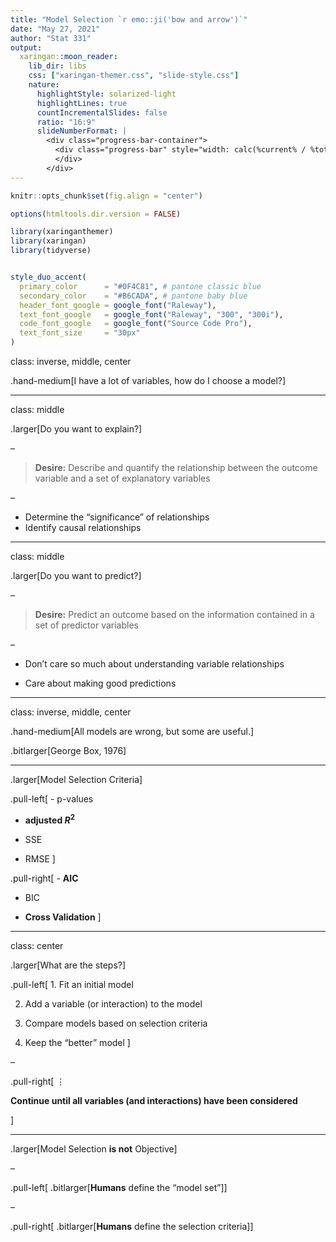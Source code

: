```yaml
---
title: "Model Selection `r emo::ji('bow and arrow')`"
date: "May 27, 2021"
author: "Stat 331"
output:
  xaringan::moon_reader:
    lib_dir: libs
    css: ["xaringan-themer.css", "slide-style.css"]
    nature:
      highlightStyle: solarized-light
      highlightLines: true
      countIncrementalSlides: false
      ratio: "16:9"
      slideNumberFormat: |
        <div class="progress-bar-container">
          <div class="progress-bar" style="width: calc(%current% / %total% * 100%);">
          </div>
        </div>
---
```


```r
knitr::opts_chunk$set(fig.align = "center")

options(htmltools.dir.version = FALSE)

library(xaringanthemer)
library(xaringan)
library(tidyverse)


style_duo_accent(
  primary_color      = "#0F4C81", # pantone classic blue
  secondary_color    = "#B6CADA", # pantone baby blue
  header_font_google = google_font("Raleway"),
  text_font_google   = google_font("Raleway", "300", "300i"),
  code_font_google   = google_font("Source Code Pro"),
  text_font_size     = "30px"
)
```

class: inverse, middle, center

.hand-medium[I have a lot of variables, how do I choose a model?]

---

class: middle

.larger[Do you want to explain?]

--

> **Desire:** Describe and quantify the relationship between the outcome variable
> and a set of explanatory variables

--

- Determine the "significance" of relationships
- Identify causal relationships 


---

class: middle 

.larger[Do you want to predict?]

--

> **Desire:** Predict an outcome based on the information contained in
> a set of predictor variables

--

- Don’t care so much about understanding variable relationships

- Care about making good predictions


---

class: inverse, middle, center

.hand-medium[All models are wrong, but some are useful.]

.bitlarger[George Box, 1976]



---

.larger[Model Selection Criteria]

.pull-left[
- p-values 

- **adjusted $R^2$**

- SSE 

- RMSE
]

.pull-right[
- **AIC**

- BIC

- **Cross Validation**
]

---

class: center

.larger[What are the steps?]

.pull-left[
1. Fit an initial model

2. Add a variable (or interaction) to the model

3. Compare models based on selection criteria

4. Keep the "better" model
]

--

.pull-right[
$\vdots$

**Continue until all variables (and interactions) have been considered**

]


---

.larger[Model Selection **is not** Objective]

--

.pull-left[
.bitlarger[**Humans** define the "model set"]
]

--

.pull-right[
.bitlarger[**Humans** define the selection criteria]
]